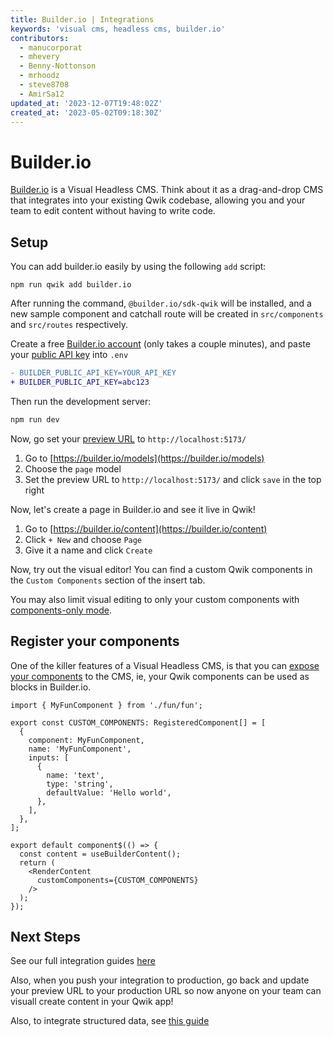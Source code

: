 ```yaml
---
title: Builder.io | Integrations
keywords: 'visual cms, headless cms, builder.io'
contributors:
  - manucorporat
  - mhevery
  - Benny-Nottonson
  - mrhoodz
  - steve8708
  - AmirSa12
updated_at: '2023-12-07T19:48:02Z'
created_at: '2023-05-02T09:18:30Z'
---
```


# Builder.io

[Builder.io](https://builder.io/) is a Visual Headless CMS. Think about it as a drag-and-drop CMS that integrates into your existing Qwik codebase, allowing you and your team to edit content without having to write code.

## Setup

You can add builder.io easily by using the following `add` script:

```shell
npm run qwik add builder.io
```

After running the command, `@builder.io/sdk-qwik` will be installed, and a new sample component and catchall route will be created in `src/components` and `src/routes` respectively.

Create a free [Builder.io account](https://builder.io/signup) (only takes a couple minutes), and paste your [public API key](https://www.builder.io/c/docs/using-your-api-key) into `.env`

```diff
- BUILDER_PUBLIC_API_KEY=YOUR_API_KEY
+ BUILDER_PUBLIC_API_KEY=abc123
```

Then run the development server:

```bash
npm run dev
```

Now, go set your [preview URL](https://www.builder.io/c/docs/guides/preview-url) to `http://localhost:5173/`

1. Go to [https://builder.io/models](https://builder.io/models)
2. Choose the `page` model
3. Set the preview URL to `http://localhost:5173/` and click `save` in the top right

Now, let's create a page in Builder.io and see it live in Qwik!

1. Go to [https://builder.io/content](https://builder.io/content)
2. Click `+ New` and choose `Page`
3. Give it a name and click `Create`

Now, try out the visual editor! You can find a custom Qwik components
in the `Custom Components` section of the insert tab.

You may also limit visual editing to only your custom components with [components-only mode](https://www.builder.io/c/docs/guides/components-only-mode).

## Register your components

One of the killer features of a Visual Headless CMS, is that you can [expose your components](https://www.builder.io/c/docs/custom-components-setup) to the CMS, ie, your Qwik components can be used as blocks in Builder.io.

```tsx
import { MyFunComponent } from './fun/fun';

export const CUSTOM_COMPONENTS: RegisteredComponent[] = [
  {
    component: MyFunComponent,
    name: 'MyFunComponent',
    inputs: [
      {
        name: 'text',
        type: 'string',
        defaultValue: 'Hello world',
      },
    ],
  },
];

export default component$(() => {
  const content = useBuilderContent();
  return (
    <RenderContent
      customComponents={CUSTOM_COMPONENTS}
    />
  );
});
```

## Next Steps

See our full integration guides [here](https://www.builder.io/c/docs/developers)

Also, when you push your integration to production, go back and update your preview URL to your production URL so now anyone on your team can visuall create content in your Qwik app!

Also, to integrate structured data, see [this guide](https://www.builder.io/c/docs/integrate-cms-data)

